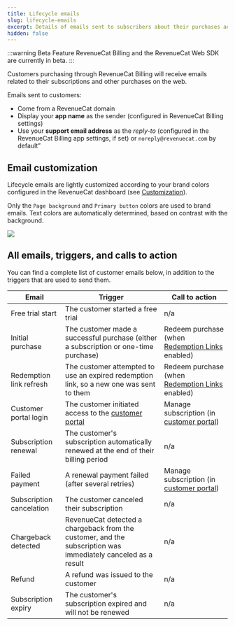 ```yaml
---
title: Lifecycle emails
slug: lifecycle-emails
excerpt: Details of emails sent to subscribers about their purchases and subscriptions
hidden: false
---
```

:::warning Beta Feature
RevenueCat Billing and the RevenueCat Web SDK are currently in beta.
:::

Customers purchasing through RevenueCat Billing will receive emails related to their subscriptions and other purchases on the web.

Emails sent to customers:
- Come from a RevenueCat domain
- Display your **app name** as the sender (configured in RevenueCat Billing settings)
- Use your **support email address** as the *reply-to* (configured in the RevenueCat Billing app settings, if set) or `noreply@revenuecat.com` by default”

## Email customization
Lifecycle emails are lightly customized according to your brand colors configured in the RevenueCat dashboard (see [Customization](/web/revenuecat-billing/customization)).

Only the `Page background` and `Primary button` colors are used to brand emails. Text colors are automatically determined, based on contrast with the background.

![](/images/rc-billing/customization_in_emails.png)

## All emails, triggers, and calls to action

You can find a complete list of customer emails below, in addition to the triggers that are used to send them.

|Email	| Trigger 	| Call to action |
|---	|---	|---   |
|Free trial start  	        |The customer started a free trial  	| n/a |
|Initial purchase 	        |The customer made a successful purchase (either a subscription or one-time purchase)   	| Redeem purchase (when [Redemption Links](/web/revenuecat-billing/redemption-links) enabled) |
|Redemption link refresh    |The customer attempted to use an expired redemption link, so a new one was sent to them   	| Redeem purchase (when [Redemption Links](/web/revenuecat-billing/redemption-links) enabled) |
|Customer portal login      |The customer initiated access to the [customer portal](/web/revenuecat-billing/customer-portal)   	| Manage subscription (in [customer portal](/web/revenuecat-billing/customer-portal)) |
|Subscription renewal  	    |The customer's subscription automatically renewed at the end of their billing period   	| n/a |
|Failed payment  	        |A renewal payment failed (after several retries)   	| Manage subscription (in [customer portal](/web/revenuecat-billing/customer-portal)) |
|Subscription cancelation   |The customer canceled their subscription 	| n/a |
|Chargeback detected  	    |RevenueCat detected a chargeback from the customer, and the subscription was immediately canceled as a result   	| n/a |
|Refund  	                |A refund was issued to the customer   	| n/a |
|Subscription expiry  	    |The customer's subscription expired and will not be renewed   	| n/a |
